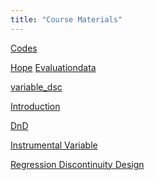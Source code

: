 ---
title: "Course Materials"
---
[Codes](Impact-evaluation.R) 

[Hope](data/HOPE.xlsx)
[Evaluationdata](data/evaluation.dta) 

[variable_dsc](data/variable_desc.csv)

[Introduction](https://zahidasghar.com/data_analytics/thinking_with_data)


[DnD](slides/DnD.pdf)

[Instrumental Variable](slides/IV.pdf)

[Regression Discontinuity Design](slides/reg_DD.pdf)
